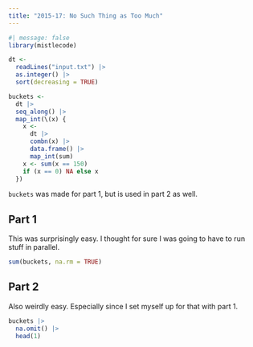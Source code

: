 ```yaml
---
title: "2015-17: No Such Thing as Too Much"
---
```


```r
#| message: false
library(mistlecode)

dt <- 
  readLines("input.txt") |>
  as.integer() |>
  sort(decreasing = TRUE)

buckets <-
  dt |>
  seq_along() |>
  map_int(\(x) {
    x <-
      dt |>
      combn(x) |>
      data.frame() |>
      map_int(sum)
    x <- sum(x == 150)
    if (x == 0) NA else x
  })
```

`buckets` was made for part 1, but is used in part 2 as well.

## Part 1

This was surprisingly easy. I thought for sure I was going to have to run stuff in parallel.

```r
sum(buckets, na.rm = TRUE)
```

## Part 2

Also weirdly easy. Especially since I set myself up for that with part 1.

```r
buckets |>
  na.omit() |>
  head(1)
```

